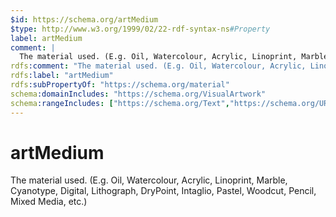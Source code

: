 ```yaml
---
$id: https://schema.org/artMedium
$type: http://www.w3.org/1999/02/22-rdf-syntax-ns#Property
label: artMedium
comment: |
  The material used. (E.g. Oil, Watercolour, Acrylic, Linoprint, Marble, Cyanotype, Digital, Lithograph, DryPoint, Intaglio, Pastel, Woodcut, Pencil, Mixed Media, etc.)
rdfs:comment: "The material used. (E.g. Oil, Watercolour, Acrylic, Linoprint, Marble, Cyanotype, Digital, Lithograph, DryPoint, Intaglio, Pastel, Woodcut, Pencil, Mixed Media, etc.)"
rdfs:label: "artMedium"
rdfs:subPropertyOf: "https://schema.org/material"
schema:domainIncludes: "https://schema.org/VisualArtwork"
schema:rangeIncludes: ["https://schema.org/Text","https://schema.org/URL"]
---
```


# artMedium

The material used. (E.g. Oil, Watercolour, Acrylic, Linoprint, Marble, Cyanotype, Digital, Lithograph, DryPoint, Intaglio, Pastel, Woodcut, Pencil, Mixed Media, etc.)

